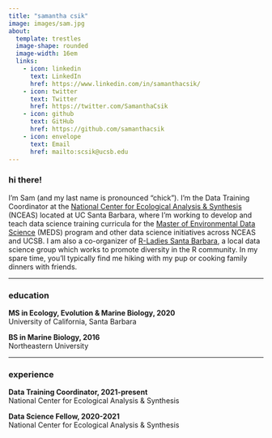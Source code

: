 ```yaml
---
title: "samantha csik"
image: images/sam.jpg
about: 
  template: trestles
  image-shape: rounded
  image-width: 16em
  links:
    - icon: linkedin 
      text: LinkedIn
      href: https://www.linkedin.com/in/samanthacsik/
    - icon: twitter 
      text: Twitter
      href: https://twitter.com/SamanthaCsik
    - icon: github 
      text: GitHub
      href: https://github.com/samanthacsik
    - icon: envelope 
      text: Email
      href: mailto:scsik@ucsb.edu
---
```


### hi there!    

I'm Sam (and my last name is pronounced "chick"). I'm the Data Training Coordinator at the [National Center for Ecological Analysis & Synthesis](https://www.nceas.ucsb.edu/) (NCEAS) located at UC Santa Barbara, where I'm working to develop and teach data science training curricula for the [Master of Environmental Data Science](https://bren.ucsb.edu/masters-programs/master-environmental-data-science) (MEDS) program and other data science initiatives across NCEAS and UCSB. I am also a co-organizer of [R-Ladies Santa Barbara](https://www.meetup.com/rladies-santa-barbara/), a local data science group which works to promote diversity in the R community. In my spare time, you'll typically find me hiking with my pup or cooking family dinners with friends.

-----------------------------------------------------------------------------------------------------------------------------------

### education

**MS in Ecology, Evolution & Marine Biology, 2020**  
University of California, Santa Barbara

**BS in Marine Biology, 2016**  
Northeastern University

-----------------------------------------------------------------------------------------------------------------------------------

### experience

**Data Training Coordinator, 2021-present**  
National Center for Ecological Analysis & Synthesis 

**Data Science Fellow, 2020-2021**   
National Center for Ecological Analysis & Synthesis



